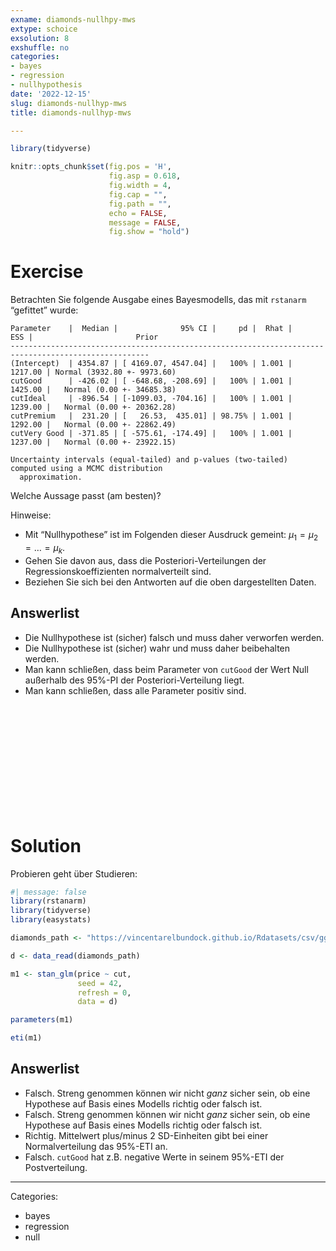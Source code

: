 ```yaml
---
exname: diamonds-nullhpy-mws
extype: schoice
exsolution: 8
exshuffle: no
categories:
- bayes
- regression
- nullhypothesis
date: '2022-12-15'
slug: diamonds-nullhyp-mws
title: diamonds-nullhyp-mws

---
```





```r
library(tidyverse)

```


```r
knitr::opts_chunk$set(fig.pos = 'H',
                      fig.asp = 0.618,
                      fig.width = 4,
                      fig.cap = "", 
                      fig.path = "",
                      echo = FALSE,
                      message = FALSE,
                      fig.show = "hold")
```






# Exercise

Betrachten Sie folgende Ausgabe eines Bayesmodells, das mit `rstanarm` "gefittet" wurde:


```
Parameter    |  Median |              95% CI |     pd |  Rhat |     ESS |                       Prior
-----------------------------------------------------------------------------------------------------
(Intercept)  | 4354.87 | [ 4169.07, 4547.04] |   100% | 1.001 | 1217.00 | Normal (3932.80 +- 9973.60)
cutGood      | -426.02 | [ -648.68, -208.69] |   100% | 1.001 | 1425.00 |   Normal (0.00 +- 34685.38)
cutIdeal     | -896.54 | [-1099.03, -704.16] |   100% | 1.001 | 1239.00 |   Normal (0.00 +- 20362.28)
cutPremium   |  231.20 | [   26.53,  435.01] | 98.75% | 1.001 | 1292.00 |   Normal (0.00 +- 22862.49)
cutVery Good | -371.85 | [ -575.61, -174.49] |   100% | 1.001 | 1237.00 |   Normal (0.00 +- 23922.15)

Uncertainty intervals (equal-tailed) and p-values (two-tailed) computed using a MCMC distribution
  approximation.
```






Welche Aussage passt (am besten)?

Hinweise:

- Mit "Nullhypothese" ist im Folgenden dieser Ausdruck gemeint: $\mu_1 = \mu_2 = \ldots = \mu_k$.
- Gehen Sie davon aus, dass die Posteriori-Verteilungen der Regressionskoeffizienten normalverteilt sind.
- Beziehen Sie sich bei den Antworten auf die oben dargestellten Daten.

Answerlist
----------
* Die Nullhypothese ist (sicher) falsch und muss daher verworfen werden.
* Die Nullhypothese ist (sicher) wahr und muss daher beibehalten werden.
* Man kann schließen, dass beim Parameter von `cutGood` der Wert Null außerhalb des 95%-PI der Posteriori-Verteilung liegt.
* Man kann schließen, dass alle Parameter positiv sind.




</br>
</br>
</br>
</br>
</br>
</br>
</br>
</br>
</br>
</br>

# Solution




Probieren geht über Studieren:

```r
#| message: false
library(rstanarm)
library(tidyverse)
library(easystats)

diamonds_path <- "https://vincentarelbundock.github.io/Rdatasets/csv/ggplot2/diamonds.csv"

d <- data_read(diamonds_path)
```



```r
m1 <- stan_glm(price ~ cut,
               seed = 42,
               refresh = 0,
               data = d)
```


```r
parameters(m1)
```


```r
eti(m1)
```



Answerlist
----------


* Falsch. Streng genommen können wir nicht *ganz* sicher sein, ob eine Hypothese auf Basis eines Modells richtig oder falsch ist.
* Falsch. Streng genommen können wir nicht *ganz* sicher sein, ob eine Hypothese auf Basis eines Modells richtig oder falsch ist.
* Richtig. Mittelwert plus/minus 2 SD-Einheiten gibt bei einer Normalverteilung das 95%-ETI an.
* Falsch. `cutGood` hat z.B. negative Werte in seinem 95%-ETI der Postverteilung.






---

Categories: 

- bayes
- regression
- null

